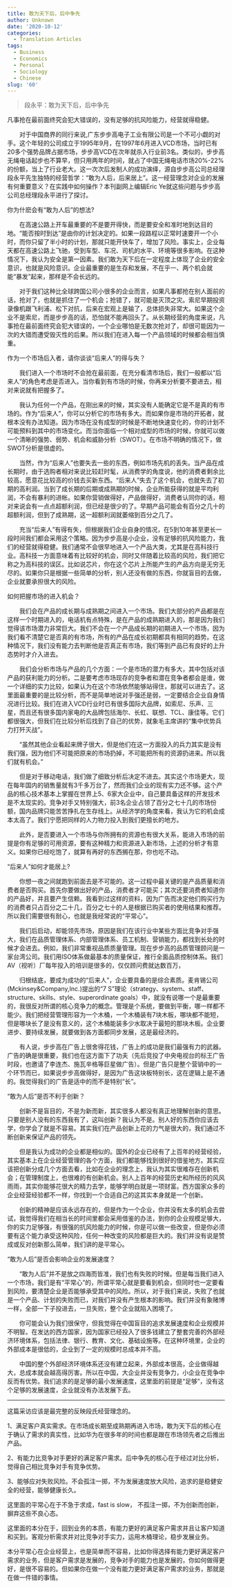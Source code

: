 ```yaml
---
title: 敢为天下后，后中争先
author: Unknown
date: '2020-10-12'
categories:
  - Translation Articles
tags:
  - Business
  - Economics
  - Personal
  - Sociology
  - Chinese
slug: '60'
---
```


> 段永平：敢为天下后，后中争先

凡事抢在最前面终究会犯大错误的，没有足够的抗风险能力，经营就得稳健。

　　对于中国商界的同行来说,广东步步高电子工业有限公司是一个不可小觑的对手。这个年轻的公司成立于1995年9月，在1997年6月进入VCD市场，当时已有20多个强势品牌占据市场，步步高VCD在次年就杀入行业前3名。类似的，步步高无绳电话起步也不算早，但只用两年的时间，就占了中国无绳电话市场20%-22%的份额，当上了行业老大。这一次次后发制人的成功演绎，源自步步高公司总经理段永平先生独特的经营哲学：“敢为人后，后来居上”。这一经营理念对企业的发展有何重要意义？在实践中如何操作？本刊副网上编辑Eric Ye就这些问题与步步高公司总经理段永平进行了探讨。

你为什麽会有“敢为人后”的想法?

　　在高速公路上开车最重要的不是要开得快，而是要安全和准时地到达目的地。“能否按时到达”是由你的计划决定的。如果一段路程以正常时速要开一个小时，而你只留了半小时的计划，那就只能开快车了，增加了风险。事实上，企业每天都在高速公路上飞驰，受到车型、车况、司机的水平、环境等很多影响。在这种情况下，我认为安全是第一因素。我们敢为天下后在一定程度上体现了企业的安全意识，也就是风险意识。企业最重要的是生存和发展，不在乎一、两个机会就能“暴发”起来，那样是不会长远的。

　　对于我们这种比全球跨国公司小很多的企业而言，如果凡事都抢在别人面前的话，抢对了，也就是抓住了一个机会；抢错了，就可能是灭顶之灾。索尼早期投资录像机跟飞利浦、松下对抗，后来在宏观上是输了，总体损失非常大。如果这个企业不是索尼，而是步步高的话，恐怕就不能再回头了。从长期经营的角度来说，凡事抢在最前面终究会犯大错误的，一个企业哪怕是无数次抢对了，却很可能因为一次的大错而遭受毁灭性的后果。所以我们在进入每一个产品领域的时候都会相当慎重。

作为一个市场后入者，请你谈谈“后来人”的得与失？

　　我们进入一个市场时不会抢在最前面，在充分看清市场后，我们一般都以“后来人”的角色考虑是否进入。当你看到有市场的时候，你再来分析要不要进去，相对来说就有把握多了。

　　我认为任何一个产品，在刚出来的时候，其实没有人能确定它是不是真的有市场的。作为“后来人”，你可以分析它的市场有多大。而如果你是市场的开拓者，就根本没有办法知道。因为市场在没有成型的时候是不断地快速变化的，你的计划不可能预料到其中的市场变化。而当你面临一个相对成型的市场的时候，你就可以做一个清晰的强势、弱势、机会和威胁分析（SWOT）。在市场不明确的情况下，做SWOT分析是很虚的。

　　当然，作为“后来人”也要失去一些的东西，例如市场先机的丢失。当产品在成长期时，由于选购者相对来说比较赶时髦，从消费学的角度说，他的消费者剩余比较高，愿意花比较高的价钱去买新东西。“后来人”失去了这个机会，也就失去了初期的高利润。当到了成长期的后期或成熟期的时候，企业所能获得的就是平均利润，不会有暴利的进帐。如果你营销做得好，产品做得好，消费者认同你的话，相对来说会有一点点超额利润，但已经是很少的了。早期产品可能会有百分之几十的超额利润，但到了成熟期，这一超额利润就萎缩到百分之几了。

　　充当“后来人”有得有失，但根据我们企业自身的情况，在5到10年甚至更长一段时间我们都会采用这个策略。因为步步高是小企业，没有足够的抗风险能力，我们的经营就得稳健。我们通常不会很早地进入一个产品大类，尤其是在高科技行业。高科技一方面意味着有比较好的机会，同时又伴随着比较高的风险，我们把它称之为高科技的误区。比如说芯片，你在这个芯片上所能产生的产品方向是无穷无尽的。如果你只是根据一些简单的分析，别人还没有做的东西，你就盲目的去做，企业就要承担很大的风险。

如何把握市场的进入机会？

　　我们会在产品的成长期与成熟期之间进入一个市场。我们大部分的产品都是在这样一个时期进入的，电话机有点特殊，是在产品的成熟期进入的，那是因为我们觉得该市场潜力非常巨大。我们不会在一个产品成长期的初期进入一个市场，因为我们看不清楚它是否真的有市场，所有的产品在成长初期都具有相同的趋势。在这种情况下，我们没有能力去判断他是否真正有市场，我们等到产品已有良好的上升态势时才介入进去。

　　我们会分析市场与产品的几个方面：一个是市场的潜力有多大，其中包括对该产品的获利能力的分析。二是要考虑市场现存的竞争者和潜在竞争者都会是谁，做一个详细的实力比较，如果认为在这个市场依然能够站得住，那就可以进去了。这里面最重要的是比较分析，而不是简单地说对手强还是弱，一定要结合企业自身情况进行比较。我们在进入VCD行业时已有很多国际大品牌，如索尼、乐声、三星，而且还有很多国内家电的大品牌包括海尔、长虹、联想、TCL、康佳等。它们都很强大，但我们在比较分析后找到了自己的优势，就象毛主席讲的“集中优势兵力打歼灭战”。

　　“虽然其他企业看起来牌子很大，但是他们在这一方面投入的兵力其实是没有我们强，因为他们不可能把原来的市场扔掉，不可能把所有的资源扔进来。所以我们就有机会。"

　　但是对于移动电话，我们做了细致分析后决定不进去。其实这个市场更大，现在每年国内的销售量就有3千多万台了，然而我们企业的现有实力还不够。这个产品的核心技术基本上掌握在世界上5、6家大企业中，自己要具备这样的开发技术是不太现实的。竞争对手又特别强大，前3名企业占领了百分之七十几的市场份额，国内品牌只能苦苦挣扎在生存线上。从经济学的角度来看，我认为它的机会成本太高了。我们宁愿把同样的人力物力投入到我们更擅长的地方。

　　此外，是否要进入一个市场与你所拥有的资源也有很大关系，能进入市场的前提是你有足够的可用资源，要有这种精力和资源进入新市场，上述的分析才有意义。如果你已经吃饱了，就算有再好的东西搁在那，你也吃不动。

“后来人”如何才能居上?

　　你想一夜之间就跑到前面去是不可能的。这一过程中最关键的是产品质量和消费者是否购买。首先你要做出好的产品，消费者才可能买；其次还要消费者知道你的产品好，并且要产生信赖。我看到过这样的资料，因为广告而决定他们购买行为的消费者只占百分之二十几，百分之七十的人是根据已购买者的使用结果和推荐。所以我们需要很有耐心，也就是我经常说的“平常心”。

　　我们后启动，却能领先市场，原因是我们在该行业中某些方面比竞争对手强大，我们在品质管理体系、内部管理体系、员工机制、营销能力，都找到长处的时候才会进去。例如，我们非常重视品质质量管理。现在步步高的品质管理顾问是一家台湾公司。我们用ISO体系做最基本的质量保证，推行全面品质控制体系。我们AV（视听）厂每年投入的培训是很多的，仅仅顾问费就达数百万，

　　归根结底，要成为成功的“后来人”，企业要具备的是综合素质。麦肯锡公司(Mckinsey&Company,Inc.)提出的“7 S”理论（strategy、system、staff、structure、skills、style、superordinate goals）中，就没有说哪一个是最重要的，我很反对所谓的核心竞争力的概念。管理是个系统，要做到平衡，哪一样都不能少。我们把经营管理形容为一个木桶，一个木桶装有7块木板，哪块都不能短，但是哪块长了是没有意义的，这个木桶能装多少水取决于最短的那块木板。企业要进步、要持续发展，就要做到各方面都同步发展，这是最经济的。

　　有人说，步步高在广告上很舍得花钱，广告上的成功是我们最强有力的武器。广告的确是很重要，我们也在这方面下了功夫（先后竞投了中央电视台的标王广告时段，也邀请了李连杰、施瓦辛格等巨星做广告）。但是广告只是整个营销中的一个环节而已，如果说步步高做得好，是因为广告这块板特别长，这在逻辑上是不通的。我觉得我们的广告是适中的而不是特别“长”。

“敢为人后”是否不利于创新？

　　创新不是盲目的，不是为新而新，其实很多人都没有真正地理解创新的意思。只要是别人没有的东西我有了，这叫创新？我认为不是。别人好的东西你应该去学，你学会了就是不容易。其实我们在产品创新上花的力气是很大的，我们通过不断创新来保证产品的领先。

　　但是我认为成功的企业都是相似的。国外的企业已经有了上百年的经营经验，其实基本上在企业经营管理的各个方面，我们都能够找到很好的借鉴地方。其实应该把创新分成几个方面去看，比如在企业的理念上，我认为其实很难存在创新机会；在管理制度上，也很难的有创新机会。别人上百年的经营历史和所经历的风风雨雨，其实你能够花很大的精力去学，能够学明白就是一项财富。西方国家众多的企业经营经验都不一样，你找到一个合适自己的这其实本身就是一个创新。

　　创新的精神是应该永远存在的，但是作为一个企业，你并没有太多的机会去尝试，我觉得我们在相当长的时间里都会采用借鉴的办法，到你的企业规模足够大，你的实力足够强，有很强的抗风险能力的时候，你是可以做一些改变，但是你必须要有这个能力承受这种风险，任何一种改变的风险都是巨大的。我们并没有说是赞成或反对创新那么简单，我们讲的是平常心。

“敢为人后”是否会影响企业的发展速度？

　　“敢为人后”并不是放之四海而皆准，我们也有失败的时候。但是每当我们进入一个市场，我们是有“平常心”的，所谓平常心就是要看到机会，但同时也一定要看到风险，要清楚企业是否能够承受其中的风险。所以，对于我们来说，失败了也就是一个产品、计划的失败而已，对我们并没有产生根本的影响。我们并没有象赌博一样，全部一下子投进去，一旦失败，整个企业就陷入困境了。

　　你可能会认为我们很保守，但我觉得在中国盲目的追求发展速度和企业规模并不明智。在发达的西方国家，因为国家已经投入了很多钱建立了整套完善的外部经济环境体系，包括法律、银行、教育、文化、基础设施等。在这种环境里，企业的外部成本是很低的，企业到了一定的规模时总成本并不高。

　　中国的整个外部经济环境体系还没有建立起来，外部成本很高，企业做得越大，总成本就会越高得厉害。所以在中国，大企业并没有竞争力，小企业在竞争中反而有优势。我们追求的是足够的最小发展速度，这里面的前提是“足够”，没有这个足够的发展速度，企业就没有办法发展下去。


---

这篇采访应该是最完整的反映段氏经营理念的。

1、满足客户真实需求。在市场成长期至成熟期再进入市场，敢为天下后的核心在于确认了需求的真实性，比如华为在很多年的时间也都是跟在市场领先者之后推出产品。

2、有能力比竞争对手更好的满足客户需求。后中争先的核心在于经过对比分析，觉得自己相比竞争对手有竞争优势。

3、能够应对失败风险。不会孤注一掷，不为发展速度放大风险，追求的是稳健安全的经营，能够健康长久。

这里面的平常心在于不急于求成，fast is slow， 不孤注一掷，不为创新而创新，摒弃这些不良心态。

这里面的本分在于，回到业务的本质，有能力更好的满足客户需求并且让客户知道和买到。客观分析需求并对比竞争对手实力，运用木桶理论，稳步发展业务。

本分平常心在企业经营上，也是简单而不容易，比如你得选择有能力更好满足客户需求的业务，但是客户需求是发展的，竞争对手的能力也是发展的，你如何做得更好，是很不容易的。但如果你在做一个没有能力更好满足客户需求的业务，那就是在做一件错的事情。